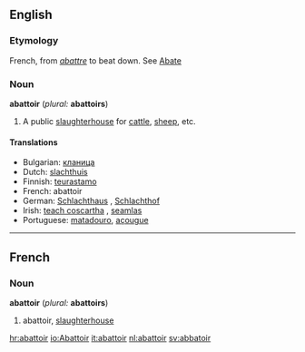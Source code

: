 {{Wikisource1911Enc|Abattoir}}
==English==

===Etymology===
French, from ''[[abattre]]'' to beat down. See [[Abate]] 

===Noun===
'''abattoir''' (''plural:'' '''abattoirs''')

# A public [[slaughterhouse]] for [[cattle]], [[sheep]], etc.

====Translations====

* Bulgarian: [[кланица]] {{f}}
* Dutch: [[slachthuis]] {{n}}
* Finnish: [[teurastamo]]
* French: abattoir {{m}}
* German: [[Schlachthaus]] {{n}}, [[Schlachthof]] {{m}}
* Irish: [[teach coscartha]] {{m}}, [[seamlas]]
* Portuguese: [[matadouro]], [[açougue]]

----

==French==
===Noun===
'''abattoir''' {{m}} (''plural:'' '''abattoirs''')

# abattoir, [[slaughterhouse]]

[[hr:abattoir]]
[[io:Abattoir]]
[[it:abattoir]]
[[nl:abattoir]]
[[sv:abbatoir]]